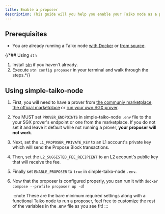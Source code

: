 ```yaml
---
title: Enable a proposer
description: This guide will you help you enable your Taiko node as a proposer.
---
```



## Prerequisites

- You are already running a Taiko node [with Docker](/guides/run-a-taiko-node-with-docker) or [from source](/guides/build-a-taiko-node-from-source).

{/*## Using `stn`

1. Install [stn](https://github.com/d1onys1us/stn) if you haven't already.
2. Execute `stn config proposer` in your terminal and walk through the steps.*/}

## Using simple-taiko-node

<Steps>

1. First, you will need to have a prover from <a href="https://dojonode.xyz/tatami" target="_blank">the communiy marketplace</a>, [the official marketplace](/resources/prover-marketplace) or [run your own SGX prover](/guides/enable-a-prover).

2. You MUST set `PROVER_ENDPOINTS` in simple-taiko-node `.env` file to the your SGX prover's endpoint or one from the marketplace. If you do not set it and leave it default while not running a prover, **your proposer will not work**.

3. Next, set the `L1_PROPOSER_PRIVATE_KEY` to an L1 account's private key which will send the Propose Block transactions.

4. Then, set the `L2_SUGGESTED_FEE_RECIPIENT` to an L2 account's public key that will receive the fee.

5. Finally set `ENABLE_PROPOSER` to `true` in simple-taiko-node `.env`.

6. Now that the proposer is configured properly, you can run it with `docker compose --profile proposer up -d`!

    :::note
    These are the bare minimum required settings along with a functional Taiko node to run a proposer, feel free to customize the rest of the variables in the .env file as you see fit!
    :::

</Steps>
